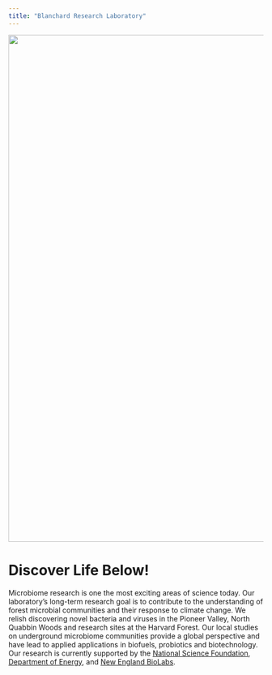 ```yaml
---
title: "Blanchard Research Laboratory"
---
```


![](images/Alex.png){width="1000"}

# Discover Life Below!

Microbiome research is one the most exciting areas of science today. Our laboratory's long-term research goal is to contribute to the understanding of forest microbial communities and their response to climate change. We relish discovering novel bacteria and viruses in the Pioneer Valley, North Quabbin Woods and research sites at the Harvard Forest. Our local studies on underground microbiome communities provide a global perspective and have lead to applied applications in biofuels, probiotics and biotechnology. Our research is currently supported by the [National Science Foundation](http://www.nsf.gov/), [Department of Energy](http://energy.gov/), and [New England BioLabs](https://www.neb.com/research).
